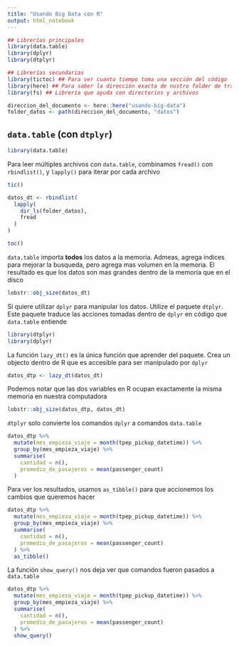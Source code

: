 ```yaml
---
title: "Usando Big Data con R"
output: html_notebook
---
```


```r

## Librerías principales
library(data.table)
library(dplyr)
library(dtplyr)

## Librerías secundarias
library(tictoc) ## Para ver cuanto tiempo toma una sección del código
library(here) ## Para saber la dirección exacta de nustro folder de trabajo
library(fs) ## Librería que ayuda con directorios y archivos

```

```r
direccion_del_documento <- here::here("usando-big-data")
folder_datos <- path(direccion_del_documento, "datos")
```

## `data.table` (con `dtplyr`)

```r
library(data.table)
```

Para leer múltiples archivos con `data.table`, combinamos `fread()` con `rbindlist()`,
y `lapply()` para iterar por cada archivo
```r
tic()

datos_dt <- rbindlist(
  lapply(
    dir_ls(folder_datos),
    fread
  )
)

toc()
```

`data.table` importa **todos** los datos a la memoria. Admeas, agrega índices para
mejorar la busqueda, pero agrega mas volumen en la memoria. El resultado es que
los datos son mas grandes dentro de la memoria que en el disco
```r
lobstr::obj_size(datos_dt)
```

Si quiere utilizar `dplyr` para manipular los datos. Utilize el paquete `dtplyr`.
Este paquete traduce las acciones tomadas dentro de `dplyr` en código que `data.table`
entiende
```r
library(dtplyr)
library(dplyr)
```

La función `lazy_dt()` es la única función que aprender del paquete. Crea un
objecto dentro de R que es accesible para ser manipulado por `dplyr`
```r
datos_dtp <- lazy_dt(datos_dt)
```

Podemos notar que las dos variables en R ocupan exactamente la misma memoria en 
nuestra computadora
```r
lobstr::obj_size(datos_dtp, datos_dt)
```

`dtplyr` solo convierte los comandos `dplyr` a comandos `data.table`
```r
datos_dtp %>% 
  mutate(mes_empieza_viaje = month(tpep_pickup_datetime)) %>% 
  group_by(mes_empieza_viaje) %>% 
  summarise(
    cantidad = n(),
    promedio_de_pasajeros = mean(passenger_count)
  )
```

Para ver los resultados, usamos `as_tibble()` para que accionemos los cambios que 
queremos hacer
```r
datos_dtp %>% 
  mutate(mes_empieza_viaje = month(tpep_pickup_datetime)) %>% 
  group_by(mes_empieza_viaje) %>% 
  summarise(
    cantidad = n(),
    promedio_de_pasajeros = mean(passenger_count)
  ) %>% 
  as_tibble()
```

La función `show_query()` nos deja ver que comandos fueron pasados a `data.table`
```r
datos_dtp %>% 
  mutate(mes_empieza_viaje = month(tpep_pickup_datetime)) %>% 
  group_by(mes_empieza_viaje) %>% 
  summarise(
    cantidad = n(),
    promedio_de_pasajeros = mean(passenger_count)
  ) %>% 
  show_query()
```

